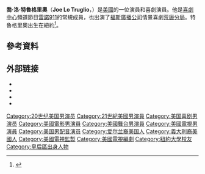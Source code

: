 {{Infobox person
| name          = Joe Lo Truglio
| image         = Joe Lo Truglio May 2018.jpg
| caption       = Lo Truglio 在五月 2018
| birthname     = Joseph Lo Truglio
| birth_date    = {{birth date and age|1970|12|2}}
| birth_place   = 美國紐約
| occupation    = 演員、喜劇演員、作家、配音演員
| yearsactive   = 1991—現在
| spouse        =  {{marriage|Beth Dover|2014}}
}}

'''喬·洛·特魯格里奧'''（'''Joe Lo Truglio'''，{{bd|1970年|12月2日}}）是[[美國|美國]]的一位演員和喜劇演員。他是[[喜劇中心|喜劇中心]]頻道節目[[雷諾911|雷諾911]]的常規成員，也出演了[[福斯廣播公司|福斯廣播公司]]情景喜劇[[荒唐分局|荒唐分局]]。特魯格里奧出生在紐約<ref>{{cite web |author=21/06/2012 16:04 Updated: 21/06/2012 16:09 |url=http://www.huffingtonpost.co.uk/2012/06/21/wanderlust-joe-le-truglio-interview_n_1615447.html |title=Wanderlust's Joe Le Truglio: 'It's Always Fun To Run Naked' |publisher=Huffingtonpost.co.uk |date=2012-06-21 |accessdate=2012-07-31 |archive-date=2013-01-20 |archive-url=https://web.archive.org/web/20130120080003/http://www.huffingtonpost.co.uk/2012/06/21/wanderlust-joe-le-truglio-interview_n_1615447.html |dead-url=no }}</ref>。

==參考資料==
{{Reflist}}

== 外部链接 ==
*{{Official website|http://www.joelotruglio.com}}
*{{IMDb name|516266}}
*{{Twitter|joelotruglio}}
*{{Instagram|joelotruglio}}
{{Authority control}}

{{DEFAULTSORT:Lo Truglio, Joe}}
[[Category:20世纪美国男演员|Category:20世纪美国男演员]]
[[Category:21世紀美國男演員|Category:21世紀美國男演員]]
[[Category:美国喜剧男演员|Category:美国喜剧男演员]]
[[Category:美國電影男演員|Category:美國電影男演員]]
[[Category:美國舞台男演員|Category:美國舞台男演員]]
[[Category:美國電視男演員|Category:美國電視男演員]]
[[Category:美国男配音演员|Category:美国男配音演员]]
[[Category:爱尔兰裔美国人|Category:爱尔兰裔美国人]]
[[Category:義大利裔美國人|Category:義大利裔美國人]]
[[Category:美國電視監製|Category:美國電視監製]]
[[Category:美國電視編劇|Category:美國電視編劇]]
[[Category:紐約大學校友|Category:紐約大學校友]]
[[Category:皇后區出身人物|Category:皇后區出身人物]]